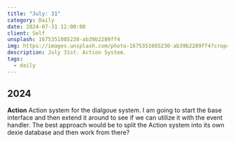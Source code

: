 ```yaml
---
title: "July: 31"
category: Daily
date: 2024-07-31 12:00:00
client: Self
unsplash: 1675351085230-ab39b2289ff4
img: https://images.unsplash.com/photo-1675351085230-ab39b2289ff4?crop=entropy&cs=srgb&fm=jpg&ixid=MnwzNjM5Nzd8MHwxfHJhbmRvbXx8fHx8fHx8fDE2ODE3NDg2ODY&ixlib=rb-4.0.3&q=85
description: July 31st. Action System.
tags:
  - daily
---
```


## 2024

**Action**
Action system for the dialgoue system.
I am going to start the base interface and then extend it around to see if we can utilize it with the event handler.
The best approach would be to split the Action system into its own dexie database and then work from there?